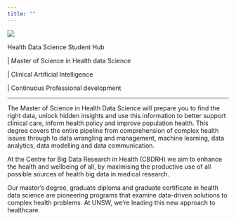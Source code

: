 ```yaml
---
title: ""
---
```





![](images/Landscape__1.Col_Pos_CBDRH.jpg)

:::{.column-screen .bg-shape}

:::{.column-body}

::: {.container}

::: {.item-1 .items}

::: {.home-box-left}

::: {.home-box-title}
Health Data Science Student Hub
:::

::: {.home-box-content}
\| Master of Science in Health data Science

\| Clinical Artificial Intelligence

\| Continuous Professional development
:::

:::


:::


::: {.items .home-box-image}


:::

:::

:::

:::

<hr>
The Master of Science in Health Data Science will prepare you to find the right data, unlock hidden insights and use this information to better support clinical care, inform health policy and improve population health. This degree covers the entire pipeline from comprehension of complex health issues through to data wrangling and management, machine learning, data analytics, data modelling and data communication.  

::::: {.column-screen-inset .flash}

::: {.column-body .flash-content}
At the Centre for Big Data Research in Health (CBDRH) we aim to enhance the health and wellbeing of all, by maximising the productive use of all possible sources of health big data in medical research.
:::

:::::

Our master’s degree, graduate diploma and graduate certificate in health data science are pioneering programs that examine data-driven solutions to complex health problems. At UNSW, we’re leading this new approach to healthcare.
